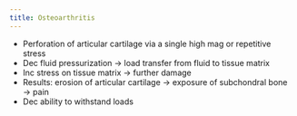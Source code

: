 ```yaml
---
title: Osteoarthritis
---
```




- Perforation of articular cartilage via a single high mag or repetitive stress
- Dec fluid pressurization → load transfer from fluid to tissue matrix
- Inc stress on tissue matrix → further damage
- Results: erosion of articular cartilage → exposure of subchondral bone → pain
- Dec ability to withstand loads 
